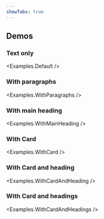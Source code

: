 ```yaml
---
showTabs: true
---
```



## Demos

### Text only

<Examples.Default />

### With paragraphs

<Examples.WithParagraphs />

### With main heading

<Examples.WithMainHeading />

### With Card

<Examples.WithCard />

### With Card and heading

<Examples.WithCardAndHeading />

### With Card and headings

<Examples.WithCardAndHeadings />
